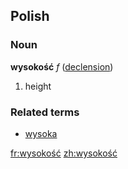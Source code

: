 ==Polish==
===Noun===
'''wysokość''' ''f'' ([[Wiktionary Appendix:Polish feminine ść noun declension|declension]])
# height

===Related terms===
* [[wysoka]]

[[fr:wysokość]]
[[zh:wysokość]]